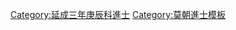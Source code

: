{{Navbox
|name = 延成三年庚辰科庭試進士榜
|title = [[莫朝進士列表|延成三年（1580年）庚辰科庭試進士榜]]
|titlestyle = background-color:#FFD700;
|image =
|style = width:100%;text-align:center; 
|groupstyle = text-align:center; background-color:#FFD700;
|liststyle = text-align:center;
|state = {{{state<includeonly>|collapsed</includeonly>}}}

|group1 = 第一甲<br>勅賜進士及第<br>共1名
|list1 = [[探花]]：'''[[杜珙|杜　珙]]'''

|group2 = 第二甲<br>勅賜進士出身<br>共5名
|list2 = [[杜直|杜　直]] - [[吳澄 (越南)|吳　澄]] - [[阮謹|阮　謹]] - [[阮旦|阮　旦]] - [[阮奇逢]]

|group3 = 第三甲<br>勅賜同進士出身<br>共11名
|list3 = [[阮諍|阮　諍]] - [[阮壽椿]] - [[裴世榮]] - [[黎金桂]] - [[武弘祖]]<br>[[武公旦]] - [[阮策顯]] - [[段忻|段　忻]] - [[覃文節]] - [[范克明]] - [[阮安 (後黎朝)|阮　安]]

|belowstyle = text-align: center; background-color:#FFD700;
|below='''前一科：[[Template:崇康十年丁丑科庭試進士榜|崇康十年丁丑科]]　'''·'''　後一科：[[Template:延成六年癸未科庭試進士榜|延成六年癸未科]]'''<br>'''後黎朝同科：[[Template:光興三年庚辰科庭試進士榜|光興三年庚辰科]]'''
}}
[[Category:延成三年庚辰科進士]]
<noinclude>[[Category:延成三年庚辰科進士| ]]
[[Category:莫朝進士模板]]</noinclude>